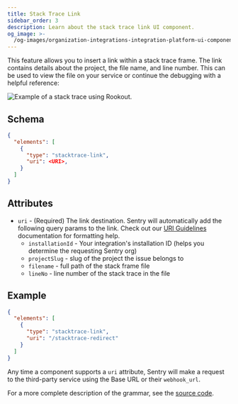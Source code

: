 ```yaml
---
title: Stack Trace Link
sidebar_order: 3
description: Learn about the stack trace link UI component.
og_image: >-
  /og-images/organization-integrations-integration-platform-ui-components-stacktrace-link.png
---
```


This feature allows you to insert a link within a stack trace frame. The link contains details about the project, the file name, and line number. This can be used to view the file on your service or continue the debugging with a helpful reference:

![Example of a stack trace using Rookout.](./img/stack-trace-example.png)

## Schema

```json {filename:schema.json}
{
  "elements": [
    {
      "type": "stacktrace-link",
      "uri": <URI>,
    }
  ]
}
```

## Attributes

- `uri` - (Required) The link destination. Sentry will automatically add the following query params to the link. Check out our [URI Guidelines](/organization/integrations/integration-platform/ui-components/#uri-guidelines) documentation for formatting help.
  - `installationId` - Your integration's installation ID (helps you determine the requesting Sentry org)
  - `projectSlug` - slug of the project the issue belongs to
  - `filename` - full path of the stack frame file
  - `lineNo` - line number of the stack trace in the file

## Example

```json {filename:schema.json}
{
  "elements": [
    {
      "type": "stacktrace-link",
      "uri": "/stacktrace-redirect"
    }
  ]
}
```

Any time a component supports a `uri` attribute, Sentry will make a request to the third-party service using the Base URL or their `webhook_url`.

For a more complete description of the grammar, see the [source code](https://github.com/getsentry/sentry/blob/cdb843e95a0994e6e51f12a14dc19f7c6cfc162c/src/sentry/sentry_apps/api/parsers/schema.py).
